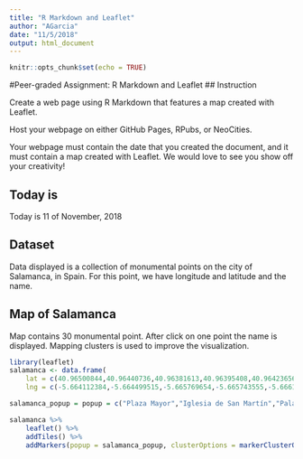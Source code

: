 ```yaml
---
title: "R Markdown and Leaflet"
author: "AGarcia"
date: "11/5/2018"
output: html_document
---
```


```r
knitr::opts_chunk$set(echo = TRUE)
```

#Peer-graded Assignment: R Markdown and Leaflet
## Instruction 

Create a web page using R Markdown that features a map created with Leaflet.

Host your webpage on either GitHub Pages, RPubs, or NeoCities.

Your webpage must contain the date that you created the document, and it must contain a map created with Leaflet. We would love to see you show off your creativity!

## Today is

Today is 11 of November, 2018

## Dataset
Data displayed is a collection of monumental points on the city of Salamanca, in Spain.
For this point, we have longitude and latitude and the name.

## Map of Salamanca
Map contains 30 monumental point.  After click on one point the name is displayed.  Mapping clusters is used to improve the visualization.

```r

library(leaflet)
salamanca <- data.frame(
    lat = c(40.96500844,40.96440736,40.96381613,40.96395408,40.96423656,40.9638227,40.96279789,40.96311321,40.9617862,40.96142488,40.95849481,40.95944086,40.96063653,40.96047886,40.96158254,40.96301467,40.96279132,40.96016352,40.9605577,40.96114896,40.96193729,40.96515625,40.96477523,40.96526792,40.96553725,40.96604307,40.96670818,40.96681986,40.96534182,40.96966415),
    lng = c(-5.664112384,-5.664499515,-5.665769654,-5.665743555,-5.666100238,-5.666117637,-5.66646562,-5.666413423,-5.667953249,-5.667170286,-5.669658367,-5.666848402,-5.665978444,-5.666657011,-5.665552164,-5.664342923,-5.663316372,-5.660201922,-5.662811796,-5.663333771,-5.66045421,-5.666735307,-5.666822303,-5.668057644,-5.669832358,-5.667205085,-5.664788776,-5.664980167,-5.659203645,-5.663814423))

salamanca_popup = popup = c("Plaza Mayor","Iglesia de San Martín","Palacio de Maldonado de Morille","Casa de los Solis","Convento de la Madre de Dios","Iglesia de San benito","La Clerecía","Universidad Pontificia","Palacio de los Abarca Maldonado - Museo Provincial de Bellas Artes","Universidad","Puente Romano","Casa Lis","Catedral Nueva","Catedral Vieja","Palacio de Anaya","Palacio de Fonseca (La Salina)","Torre del Clavero","Iglesia de Santo Tomas Cantuariense","Convento de San Esteban","Convento de las Dueñas","Convento de Santa Clara","Palacio de Monterrey","Convento de las Agustinas","Convento de los Capuchinos","Colegio Mayor Arzobispo Fonseca","Convento de las Ursulas","Iglesia del Carmen","Casa de Doña Maria La Brava","Iglesia de Sancti Spiritus","Iglesia de San Marcos")

salamanca %>% 
    leaflet() %>%
    addTiles() %>%
    addMarkers(popup = salamanca_popup, clusterOptions = markerClusterOptions())
```


